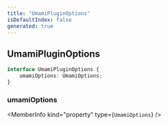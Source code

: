```yaml
---
title: "UmamiPluginOptions"
isDefaultIndex: false
generated: true
---
```



<!-- This file was generated from the CommandKit source. Do not modify. Instead, re-run the "docgen" script -->


## UmamiPluginOptions

<GenerationInfo sourceFile="packages/analytics/src/umami/plugin.ts" sourceLine="5" packageName="@commandkit/analytics" />



```ts title="Signature"
interface UmamiPluginOptions {
    umamiOptions: UmamiOptions;
}
```

<div className="members-wrapper">

### umamiOptions

<MemberInfo kind="property" type={`UmamiOptions`}   />




</div>
